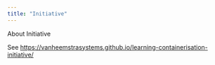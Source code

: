 ```yaml
---
title: "Initiative"
---
```


About Initiative

See <https://vanheemstrasystems.github.io/learning-containerisation-initiative/>
